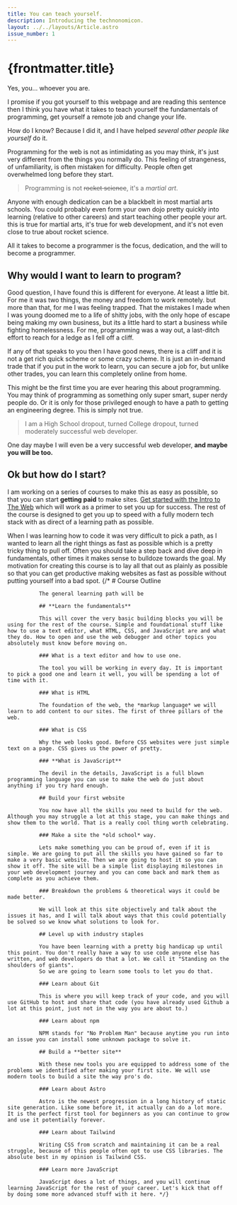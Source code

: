 ```yaml
---
title: You can teach yourself.
description: Introducing the technonomicon.
layout: ../../layouts/Article.astro
issue_number: 1
---
```


# {frontmatter.title}

Yes, you... whoever you are.

I promise if you got yourself to this webpage and are reading this sentence then I think you have what it takes to teach yourself the fundamentals of programming, get yourself a remote job and change your life.

How do I know? Because I did it, and I have helped *several other people like yourself* do it.

<More>
  Programming for the web is not as intimidating as you may think, it's just very different from the things you normally do. This feeling of strangeness, of unfamiliarity, is often mistaken for difficulty. People often get overwhelmed long before they start.

  > Programming is not ~~rocket science~~, it's a *martial art*.

  Anyone with enough dedication can be a blackbelt in most martial arts schools. You could probably even form your own dojo pretty quickly into learning (relative to other careers) and start teaching other people your art. this is true for martial arts, it's true for web development, and it's not even close to true about rocket science.

  All it takes to become a programmer is the focus, dedication, and the will to become a programmer.

  ## Why would I want to learn to program?

  Good question, I have found this is different for everyone. At least a little bit. For me it was two things, the money and freedom to work remotely. but more than that, for me I was feeling trapped. That the mistakes I made when I was young doomed me to a life of shitty jobs, with the only hope of escape being making my own business, but its a little hard to start a business while fighting homelessness. For me, programming was a way out, a last-ditch effort to reach for a ledge as I fell off a cliff.

  If any of that speaks to you then I have good news, there is a cliff and it is not a get rich quick scheme or some crazy scheme. It is just an in-demand trade that if you put in the work to learn, you can secure a job for, but unlike other trades, you can learn this completely online from home.

  This might be the first time you are ever hearing this about programming. You may think of programming as something only super smart, super nerdy people do. Or it is only for those privileged enough to have a path to getting an engineering degree. This is simply not true.

  > I am a High School dropout, turned College dropout, turned moderately successful web developer.

  One day maybe I will even be a very successful web developer, **and maybe you will be too.**

  ## Ok but how do I start?

  I am working on a series of courses to make this as easy as possible, so that you can start **getting paid** to make sites. [Get started with the Intro to The Web](/pages/html-intro) which will work as a primer to set you up for success.
  The rest of the course is designed to get you up to speed with a fully modern tech stack with as direct of a learning path as possible.

  When I was learning how to code it was very difficult to pick a path, as I wanted to learn all the right things as fast as possible which is a pretty tricky thing to pull off.
  Often you should take a step back and dive deep in fundamentals, other times it makes sense to bulldoze towards the goal. My motivation for creating this course is to lay all that out as plainly as possible so that
  you can get productive making websites as fast as possible without putting yourself into a bad spot.
  {/* # Course Outline

              The general learning path will be

              ## **Learn the fundamentals**

              This will cover the very basic building blocks you will be using for the rest of the course. Simple and foundational stuff like how to use a text editor, what HTML, CSS, and JavaScript are and what they do. How to open and use the web debugger and other topics you absolutely must know before moving on.

              ### What is a text editor and how to use one.

              The tool you will be working in every day. It is important to pick a good one and learn it well, you will be spending a lot of time with it.

              ### What is HTML

              The foundation of the web, the *markup language* we will learn to add content to our sites. The first of three pillars of the web.

              ### What is CSS

              Why the web looks good. Before CSS websites were just simple text on a page. CSS gives us the power of pretty.

              ### **What is JavaScript**

              The devil in the details, JavaScript is a full blown programming language you can use to make the web do just about anything if you try hard enough.

              ## Build your first website

              You now have all the skills you need to build for the web. Although you may struggle a lot at this stage, you can make things and show them to the world. That is a really cool thing worth celebrating.

              ### Make a site the *old school* way.

              Lets make something you can be proud of, even if it is simple. We are going to put all the skills you have gained so far to make a very basic website. Then we are going to host it so you can show it off. The site will be a simple list displaying milestones in your web development journey and you can come back and mark them as complete as you achieve them.

              ### Breakdown the problems & theoretical ways it could be made better.

              We will look at this site objectively and talk about the issues it has, and I will talk about ways that this could potentially be solved so we know what solutions to look for.

              ## Level up with industry staples

              You have been learning with a pretty big handicap up until this point. You don't really have a way to use code anyone else has written, and web developers do that a lot. We call it "Standing on the shoulders of giants".
              So we are going to learn some tools to let you do that.

              ### Learn about Git

              This is where you will keep track of your code, and you will use GitHub to host and share that code (you have already used Github a lot at this point, just not in the way you are about to.)

              ### Learn about npm

              NPM stands for "No Problem Man" because anytime you run into an issue you can install some unknown package to solve it.

              ## Build a **better site**

              With these new tools you are equipped to address some of the problems we identified after making your first site. We will use modern tools to build a site the way pro's do.

              ### Learn about Astro

              Astro is the newest progression in a long history of static site generation. Like some before it, it actually can do a lot more. It is the perfect first tool for beginners as you can continue to grow and use it potentially forever.

              ### Learn about Tailwind

              Writing CSS from scratch and maintaining it can be a real struggle, because of this people often opt to use CSS libraries. The absolute best in my opinion is Tailwind CSS.

              ### Learn more JavaScript

              JavaScript does a lot of things, and you will continue learning JavaScript for the rest of your career. Let's kick that off by doing some more advanced stuff with it here. */}
</More>
